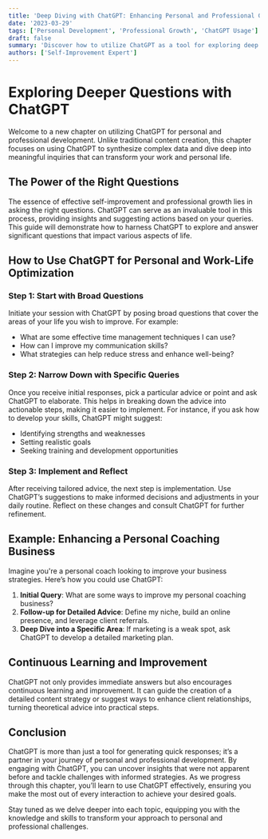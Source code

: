 ```yaml
---
title: 'Deep Diving with ChatGPT: Enhancing Personal and Professional Growth'
date: '2023-03-29'
tags: ['Personal Development', 'Professional Growth', 'ChatGPT Usage']
draft: false
summary: 'Discover how to utilize ChatGPT as a tool for exploring deep questions to enhance personal and professional life, acting as a virtual coach for continuous improvement.'
authors: ['Self-Improvement Expert']
---
```


# Exploring Deeper Questions with ChatGPT

Welcome to a new chapter on utilizing ChatGPT for personal and professional development. Unlike traditional content creation, this chapter focuses on using ChatGPT to synthesize complex data and dive deep into meaningful inquiries that can transform your work and personal life.

## The Power of the Right Questions

The essence of effective self-improvement and professional growth lies in asking the right questions. ChatGPT can serve as an invaluable tool in this process, providing insights and suggesting actions based on your queries. This guide will demonstrate how to harness ChatGPT to explore and answer significant questions that impact various aspects of life.

## How to Use ChatGPT for Personal and Work-Life Optimization

### Step 1: Start with Broad Questions

Initiate your session with ChatGPT by posing broad questions that cover the areas of your life you wish to improve. For example:

- What are some effective time management techniques I can use?
- How can I improve my communication skills?
- What strategies can help reduce stress and enhance well-being?

### Step 2: Narrow Down with Specific Queries

Once you receive initial responses, pick a particular advice or point and ask ChatGPT to elaborate. This helps in breaking down the advice into actionable steps, making it easier to implement. For instance, if you ask how to develop your skills, ChatGPT might suggest:

- Identifying strengths and weaknesses
- Setting realistic goals
- Seeking training and development opportunities

### Step 3: Implement and Reflect

After receiving tailored advice, the next step is implementation. Use ChatGPT’s suggestions to make informed decisions and adjustments in your daily routine. Reflect on these changes and consult ChatGPT for further refinement.

## Example: Enhancing a Personal Coaching Business

Imagine you're a personal coach looking to improve your business strategies. Here’s how you could use ChatGPT:

1. **Initial Query**: What are some ways to improve my personal coaching business?
2. **Follow-up for Detailed Advice**: Define my niche, build an online presence, and leverage client referrals.
3. **Deep Dive into a Specific Area**: If marketing is a weak spot, ask ChatGPT to develop a detailed marketing plan.

## Continuous Learning and Improvement

ChatGPT not only provides immediate answers but also encourages continuous learning and improvement. It can guide the creation of a detailed content strategy or suggest ways to enhance client relationships, turning theoretical advice into practical steps.

## Conclusion

ChatGPT is more than just a tool for generating quick responses; it’s a partner in your journey of personal and professional development. By engaging with ChatGPT, you can uncover insights that were not apparent before and tackle challenges with informed strategies. As we progress through this chapter, you’ll learn to use ChatGPT effectively, ensuring you make the most out of every interaction to achieve your desired goals.

Stay tuned as we delve deeper into each topic, equipping you with the knowledge and skills to transform your approach to personal and professional challenges.
